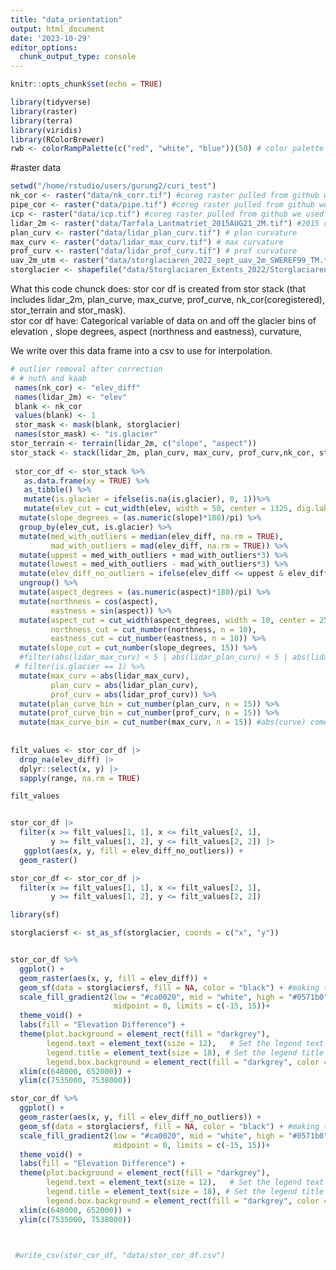 ```yaml
---
title: "data_orientation"
output: html_document
date: '2023-10-29'
editor_options: 
  chunk_output_type: console
---
```


```r
knitr::opts_chunk$set(echo = TRUE)
```

```r
library(tidyverse)
library(raster)
library(terra)
library(viridis)
library(RColorBrewer)
rwb <- colorRampPalette(c("red", "white", "blue"))(50) # color palette 

```

#raster data 
```r
setwd("/home/rstudio/users/gurung2/curi_test")
nk_cor <- raster("data/nk_corr.tif") #coreg raster pulled from github we used nuth and kaab open source to code on phyton. 
pipe_cor <- raster("data/pipe.tif") #coreg raster pulled from github we used nuth and kaab open source to code on phyton this includes nuth and kaab, icp and bias correction. 
icp <- raster("data/icp.tif") #coreg raster pulled from github we used nuth and kaab open source to code on phyton this includes icp only. 
lidar_2m <- raster("data/Tarfala_Lantmatriet_2015AUG21_2M.tif") #2015 data 
plan_curv <- raster("data/lidar_plan_curv.tif") # plan curvature 
max_curv <- raster("data/lidar_max_curv.tif") # max curvature 
prof_curv <- raster("data/lidar_prof_curv.tif") # prof curvature
uav_2m_utm <- raster("data/storglaciaren_2022_sept_uav_2m_SWEREF99_TM.tif") #2022 data 
storglacier <- shapefile("data/Storglaciaren_Extents_2022/Storglaciaren_Extents_2022SEP.shp") #outline of 2022
```

What this code chunck does:
stor cor df is created from stor stack (that includes lidar_2m, plan_curve, max_curve, prof_curve, nk_cor(coregistered), stor_terrain and stor_mask).  
stor cor df have: 
        Categorical variable of data on and off the glacier 
        bins of elevation , slope degrees, aspect (northness and eastness), curvature,
        
We write over this data frame into a csv to use for interpolation.


```r
# outlier removal after correction 
# # nuth and kaab 
 names(nk_cor) <- "elev_diff"
 names(lidar_2m) <- "elev"
 blank <- nk_cor
 values(blank) <- 1
 stor_mask <- mask(blank, storglacier) 
 names(stor_mask) <- "is.glacier"
stor_terrain <- terrain(lidar_2m, c("slope", "aspect"))
stor_stack <- stack(lidar_2m, plan_curv, max_curv, prof_curv,nk_cor, stor_mask, stor_terrain) 
  
 stor_cor_df <- stor_stack %>% 
   as.data.frame(xy = TRUE) %>%
   as_tibble() %>%
   mutate(is.glacier = ifelse(is.na(is.glacier), 0, 1))%>%
   mutate(elev_cut = cut_width(elev, width = 50, center = 1325, dig.lab = 4)) %>%  
  mutate(slope_degrees = (as.numeric(slope)*180)/pi) %>% 
  group_by(elev_cut, is.glacier) %>% 
  mutate(med_with_outliers = median(elev_diff, na.rm = TRUE), 
         mad_with_outliers = mad(elev_diff, na.rm = TRUE)) %>% 
  mutate(uppest = med_with_outliers + mad_with_outliers*3) %>% 
  mutate(lowest = med_with_outliers - mad_with_outliers*3) %>% 
  mutate(elev_diff_no_outliers = ifelse(elev_diff <= uppest & elev_diff >= lowest, elev_diff, NA)) %>% # making the outliers NA
  ungroup() %>%  
  mutate(aspect_degrees = (as.numeric(aspect)*180)/pi) %>% 
  mutate(northness = cos(aspect),
         eastness = sin(aspect)) %>% 
  mutate(aspect_cut = cut_width(aspect_degrees, width = 10, center = 25),
         northness_cut = cut_number(northness, n = 10),
         eastness_cut = cut_number(eastness, n = 10)) %>% 
  mutate(slope_cut = cut_number(slope_degrees, 15)) %>% 
  #filter(abs(lidar_max_curv) < 5 | abs(lidar_plan_curv) < 5 | abs(lidar_prof_curv))
 # filter(is.glacier == 1) %>% 
  mutate(max_curv = abs(lidar_max_curv),
         plan_curv = abs(lidar_plan_curv),
         prof_curv = abs(lidar_prof_curv)) %>% 
  mutate(plan_curve_bin = cut_number(plan_curv, n = 15)) %>%
  mutate(prof_curve_bin = cut_number(prof_curv, n = 15)) %>%
  mutate(max_curve_bin = cut_number(max_curv, n = 15)) #abs(curve) comes from hugonnet
  
 
filt_values <- stor_cor_df |>
  drop_na(elev_diff) |> 
  dplyr::select(x, y) |>
  sapply(range, na.rm = TRUE)

filt_values


stor_cor_df |>
  filter(x >= filt_values[1, 1], x <= filt_values[2, 1],
         y >= filt_values[1, 2], y <= filt_values[2, 2]) |>
   ggplot(aes(x, y, fill = elev_diff_no_outliers)) +
  geom_raster()

stor_cor_df <- stor_cor_df |>
  filter(x >= filt_values[1, 1], x <= filt_values[2, 1],
         y >= filt_values[1, 2], y <= filt_values[2, 2])

library(sf)

storglaciersf <- st_as_sf(storglacier, coords = c("x", "y"))


stor_cor_df %>%
  ggplot() + 
  geom_raster(aes(x, y, fill = elev_diff)) +  
  geom_sf(data = storglaciersf, fill = NA, color = "black") + #making the outline
  scale_fill_gradient2(low = "#ca0020", mid = "white", high = "#0571b0",
                       midpoint = 0, limits = c(-15, 15))+
  theme_void() + 
  labs(fill = "Elevation Difference") +
  theme(plot.background = element_rect(fill = "darkgrey"),
        legend.text = element_text(size = 12),   # Set the legend text size
        legend.title = element_text(size = 18), # Set the legend title size 
        legend.box.background = element_rect(fill = "darkgrey", color = "darkgrey")) +
  xlim(c(648000, 652000)) +
  ylim(c(7535000, 7538000)) 

stor_cor_df %>%
  ggplot() + 
  geom_raster(aes(x, y, fill = elev_diff_no_outliers)) +  
  geom_sf(data = storglaciersf, fill = NA, color = "black") + #making the outline
  scale_fill_gradient2(low = "#ca0020", mid = "white", high = "#0571b0",
                       midpoint = 0, limits = c(-15, 15))+
  theme_void() + 
  labs(fill = "Elevation Difference") +
  theme(plot.background = element_rect(fill = "darkgrey"),
        legend.text = element_text(size = 12),   # Set the legend text size
        legend.title = element_text(size = 18), # Set the legend title size 
        legend.box.background = element_rect(fill = "darkgrey", color = "darkgrey")) +
  xlim(c(648000, 652000)) +
  ylim(c(7535000, 7538000)) 



 #write_csv(stor_cor_df, "data/stor_cor_df.csv")

```

